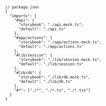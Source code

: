 ```jsonc
// package.json
{
  "imports": {
    "#api": {
      "storybook": "./api.mock.ts",
      "default": "./api.ts"
    },
    "#app/actions": {
      "storybook": "./app/actions.mock.ts",
      "default": "./app/actions.ts"
    },
    "#lib/session": {
      "storybook": "./lib/session.mock.ts",
      "default": "./lib/session.ts"
    },
    "#lib/db": {
      "storybook": "./lib/db.mock.ts",
      "default": "./lib/db.ts"
    },
    "#*": ["./*", "./*.ts", "./*.tsx"]
  }
}
```
